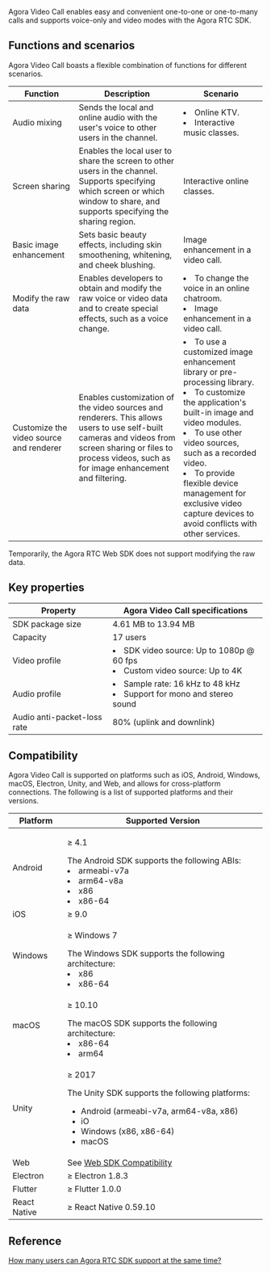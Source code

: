 Agora Video Call enables easy and convenient one-to-one or one-to-many calls and supports voice-only and video modes with the Agora RTC SDK.

## Functions and scenarios

Agora Video Call boasts a flexible combination of functions for different scenarios.


| Function                                | Description                                                  | Scenario                                                     |
| --------------------------------------- | ------------------------------------------------------------ | ------------------------------------------------------------ |
| Audio mixing                            | Sends the local and online audio with the user's voice to other users in the channel. | <li>Online KTV. </li><li>Interactive music classes.</li>               |
| Screen sharing                          | Enables the local user to share the screen to other users in the channel. Supports specifying which screen or which window to share, and supports specifying the sharing region. | Interactive online classes.                                  |
| Basic image enhancement                 | Sets basic beauty effects, including skin smoothening, whitening, and cheek blushing. | Image enhancement in a video call.                           |
| Modify the raw data                     | Enables developers to obtain and modify the raw voice or video data and to create special effects, such as a voice change. | <li>To change the voice in an online chatroom. </li><li>Image enhancement in a video call.</li> |
| Customize the video source and renderer | Enables customization of the video sources and renderers. This allows users to use self-built cameras and videos from screen sharing or files to process videos, such as for image enhancement and filtering. | <li>To use a customized image enhancement library or pre-processing library.</li><li>To customize the application's built-in image and video modules.</li><li>To use other video sources, such as a recorded video.</li><li>To provide flexible device management for exclusive video capture devices to avoid conflicts with other services.</li> |

<div class="alert info">Temporarily, the Agora RTC Web SDK does not support modifying the raw data. </div>

## Key properties

| Property                    | Agora Video Call specifications                              |
| --------------------------- | ------------------------------------------------------------ |
| SDK package size            | 4.61 MB to 13.94 MB                                          |
| Capacity                    | 17 users                                                     |
| Video profile               | <li>SDK video source: Up to 1080p @ 60 fps</li><li>Custom video source: Up to 4K</li> |
| Audio profile               | <li>Sample rate: 16 kHz to 48 kHz</li><li>Support for mono and stereo sound</li> |
| Audio anti-packet-loss rate | 80% (uplink and downlink)                                    |

## Compatibility

Agora Video Call is supported on platforms such as iOS, Android, Windows, macOS, Electron, Unity, and Web, and allows for cross-platform connections. The following is a list of supported platforms and their versions.

| Platform             | Supported Version                                            |
| -------------------- | ------------------------------------------------------------ |
| Android              | <p>≥ 4.1</p>The Android SDK supports the following ABIs:<li>armeabi-v7a</li><li>arm64-v8a</li><li>x86</li><li>x86-64</li> |
| iOS                  | ≥ 9.0                                                       |
| Windows              | <p>≥ Windows 7</p>The Windows SDK supports the following architecture:<li>x86</li><li>x86-64</li>                                                      |
| macOS                | <p>≥ 10.10</p>The macOS SDK supports the following architecture:<li>x86-64</li><li>arm64</li>                                                        |
| Unity                | <p>≥ 2017</p>The Unity SDK supports the following platforms:<ul><li>Android (armeabi-v7a, arm64-v8a, x86)</li><li>iO</li><li>Windows (x86, x86-64)</li><li>macOS</li></ul>                                                        |
| Web                  | See [Web SDK Compatibility](https://docs.agora.io/en/help/general-product-inquiry/browser_support) |
|Electron |≥ Electron 1.8.3|
|Flutter  |≥ Flutter 1.0.0 |
|React Native |≥ React Native 0.59.10|

## Reference

[How many users can Agora RTC SDK support at the same time?](https://docs.agora.io/en/help/general-product-inquiry/capacity)